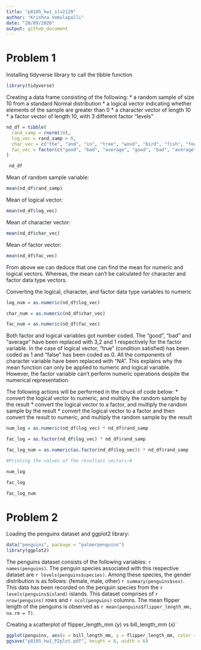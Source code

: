 ```yaml
---
title: "p8105_hw1_slv2129"
author: "Krishna Vemulapalli"
date: "20/09/2020"
output: github_document
---
```


# Problem 1

Installing tidyverse library to call the tibble function

```r
library(tidyverse)
```

Creating a data frame consisting of the following:
  * a random sample of size 10 from a standard Normal distribution
  * a logical vector indicating whether elements of the sample are greater than 0
  * a character vector of length 10
  * a factor vector of length 10, with 3 different factor “levels”

```r
nd_df = tibble(
  rand_samp = rnorm(10),
  log_vec = rand_samp > 0,
  char_vec = c("the", "and", "in", "tree", "wood", "bird", "fish", "food", "rock", "stone"),
  fac_vec = factor(c("good", "bad", "average", "good", "bad", "average", "good", "bad", "average",   "good"))
)

 nd_df
```

Mean of random sample variable:

```r
mean(nd_df$rand_samp)
```
Mean of logical vector:

```r
mean(nd_df$log_vec)

```

Mean of character vector:

```r
mean(nd_df$char_vec)
```

Mean of factor vector:

```r
mean(nd_df$fac_vec)
```

From above we can deduce that one can find the mean for numeric and logical vectors. Whereas, the mean can't be calculated for character and factor data type vectors. 

Converting the logical, character, and factor data type variables to numeric

```r
log_num = as.numeric(nd_df$log_vec)

char_num = as.numeric(nd_df$char_vec)

fac_num = as.numeric(nd_df$fac_vec)
```

Both factor and logical variables got number coded. The "good", "bad" and "average" have been replaced with 3,2 and 1 respectively for the factor variable. In the case of logical vector, "true" (condition satisfied) has been coded as 1 and "false" has been coded as 0. All the components of character variable have been replaced with "NA". This explains why the mean function can only be applied to numeric and logical variable. However, the factor variable can't perform numeric operations despite the numerical representation. 

The following actions will be performed in the chuck of code below:
  * convert the logical vector to numeric, and multiply the random sample by the result
  * convert the logical vector to a factor, and multiply the random sample by the result
  * convert the logical vector to a factor and then convert the result to numeric, and multiply the        random sample by the result
  
```r
num_log = as.numeric(nd_df$log_vec) * nd_df$rand_samp

fac_log = as.factor(nd_df$log_vec) * nd_df$rand_samp

fac_log_num = as.numeric(as.factor(nd_df$log_vec)) * nd_df$rand_samp

#Printing the values of the resultant vectors:#

num_log

fac_log

fac_log_num

```

# Problem 2

Loading the penguins dataset and ggplot2 library: 

```r
data("penguins", package = "palmerpenguins")
library(ggplot2)
```

The penguins dataset consists of the following variables: `r names(penguins)`. The penguin species associated with this respective dataset are `r levels(penguins$species)`. Among these species, the gender distribution is as follows: (female, male, other) `r summary(penguins$sex)`. This data has been recorded on the penguin species from the `r levels(penguins$island)` islands. This dataset comprises of `r nrow(penguins)` rows and `r ncol(penguins)` columns. The mean flipper length of the penguins is observed as `r mean(penguins$flipper_length_mm, na.rm = T)`. 

Creating a scatterplot of flipper_length_mm (y) vs bill_length_mm (x)`

```r
ggplot(penguins, aes(x = bill_length_mm, y = flipper_length_mm, color = species)) + geom_point()
ggsave("p8105_hw1_P2plot.pdf", height = 6, width = 6)
```

